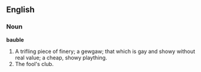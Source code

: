 ==English==

===Noun===

'''bauble'''

#A trifling piece of finery; a gewgaw; that which is gay and showy without real value; a cheap, showy plaything.
#The fool's club.